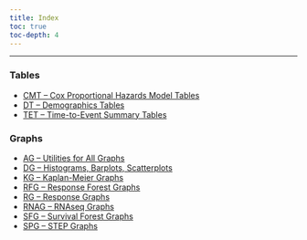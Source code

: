 ```yaml
---
title: Index
toc: true
toc-depth: 4
---
```


------------------------------------------------------------------------

### Tables

-   [CMT -- Cox Proportional Hazards Model Tables](./tables/cmt01.qmd)
-   [DT -- Demographics Tables](./tables/DT1/dt01.qmd)
-   [TET -- Time-to-Event Summary Tables](./tables/TET1/tet01.qmd)

### Graphs

-   [AG -- Utilities for All Graphs](./graphs/ag01.qmd)
-   [DG -- Histograms, Barplots, Scatterplots](./graphs/DG1/dg01.qmd)
-   [KG -- Kaplan-Meier Graphs](./graphs/kg01.qmd)
-   [RFG -- Response Forest Graphs](./graphs/rfg01.qmd)
-   [RG -- Response Graphs](./graphs/rg01.qmd)
-   [RNAG -- RNAseq Graphs](./graphs/rnag01.qmd)
-   [SFG -- Survival Forest Graphs](./graphs/sfg01.qmd)
-   [SPG -- STEP Graphs](./graphs/spg01.qmd)
